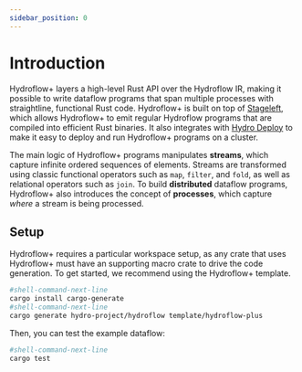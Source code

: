 ```yaml
---
sidebar_position: 0
---
```


# Introduction
Hydroflow+ layers a high-level Rust API over the Hydroflow IR, making it possible to write dataflow programs that span multiple processes with straightline, functional Rust code. Hydroflow+ is built on top of [Stageleft](./stageleft.mdx), which allows Hydroflow+ to emit regular Hydroflow programs that are compiled into efficient Rust binaries. It also integrates with [Hydro Deploy](../deploy/index.md) to make it easy to deploy and run Hydroflow+ programs on a cluster.

The main logic of Hydroflow+ programs manipulates **streams**, which capture infinite ordered sequences of elements. Streams are transformed using classic functional operators such as `map`, `filter`, and `fold`, as well as relational operators such as `join`. To build **distributed** dataflow programs, Hydroflow+ also introduces the concept of **processes**, which capture _where_ a stream is being processed.

## Setup
Hydroflow+ requires a particular workspace setup, as any crate that uses Hydroflow+ must have an supporting macro crate to drive the code generation. To get started, we recommend using the Hydroflow+ template.

```bash
#shell-command-next-line
cargo install cargo-generate
#shell-command-next-line
cargo generate hydro-project/hydroflow template/hydroflow-plus
```

Then, you can test the example dataflow:

```bash
#shell-command-next-line
cargo test
```
